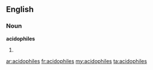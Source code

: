 ==English==

===Noun===
'''acidophiles'''

# {{plural of|[[acidophile]]}}

[[ar:acidophiles]]
[[fr:acidophiles]]
[[my:acidophiles]]
[[ta:acidophiles]]